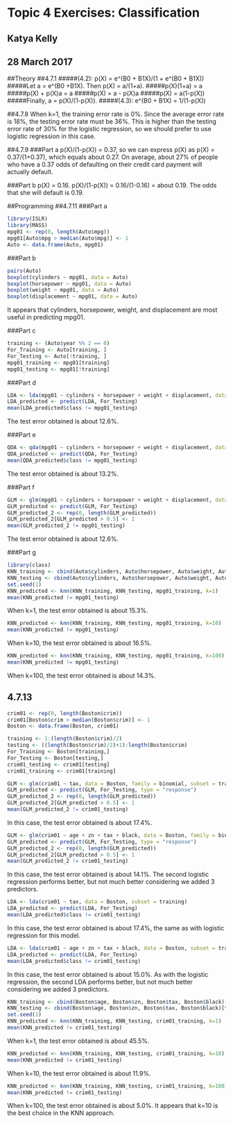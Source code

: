 # Topic 4 Exercises: Classification

## Katya Kelly
## 28 March 2017

##Theory
##4.7.1
#####(4.2): p(X) = e^(B0 + B1X)/(1 + e^(B0 + B1X))
#####Let a = e^(B0 +B1X). Then p(X) = a/(1+a). 
#####p(X)(1+a) = a
#####p(X) + p(X)a = a
#####p(X) = a - p(X)a
#####p(X) = a(1-p(X))
#####Finally, a = p(X)/(1-p(X)).
#####(4.3): e^(B0 + B1X) = 1/(1-p(X))

##4.7.8
When k=1, the training error rate is 0%. Since the average error rate is 18%, the testing error rate must be 36%. This is higher than the testing error rate of 30% for the logistic regression, so we should prefer to use logistic regression in this case.

##4.7.9
###Part a
p(X)/(1-p(X)) = 0.37, so we can express p(X) as p(X) = 0.37/(1+0.37), which equals about 0.27. On average, about 27% of people who have a 0.37 odds of defaulting on their credit card payment will actually default.

###Part b
p(X) = 0.16. p(X)/(1-p(X)) = 0.16/(1-0.16) = about 0.19. The odds that she will default is 0.19.


##Programming
##4.7.11
###Part a
```r
library(ISLR)
library(MASS)
mpg01 <- rep(0, length(Auto$mpg))
mpg01[Auto$mpg > median(Auto$mpg)] <- 1
Auto <- data.frame(Auto, mpg01)
```

###Part b
```r
pairs(Auto)
boxplot(cylinders ~ mpg01, data = Auto)
boxplot(horsepower ~ mpg01, data = Auto)
boxplot(weight ~ mpg01, data = Auto)
boxplot(displacement ~ mpg01, data = Auto)
```

It appears that cylinders, horsepower, weight, and displacement are most useful in predicting mpg01.

###Part c
```r
training <- (Auto$year %% 2 == 0)
For_Training <- Auto[training, ]
For_Testing <- Auto[!training, ]
mpg01_training <- mpg01[training]
mpg01_testing <- mpg01[!training]
```

###Part d
```r
LDA <- lda(mpg01 ~ cylinders + horsepower + weight + displacement, data = Auto, subset = training)
LDA_predicted <- predict(LDA, For_Testing)
mean(LDA_predicted$class != mpg01_testing)
```

The test error obtained is about 12.6%.

###Part e
```r
QDA <- qda(mpg01 ~ cylinders + horsepower + weight + displacement, data = Auto, subset = training)
QDA_predicted <- predict(QDA, For_Testing)
mean(QDA_predicted$class != mpg01_testing)
```

The test error obtained is about 13.2%.

###Part f
```r
GLM <- glm(mpg01 ~ cylinders + horsepower + weight + displacement, data = Auto, subset = training)
GLM_predicted <- predict(GLM, For_Testing)
GLM_predicted_2 <- rep(0, length(GLM_predicted))
GLM_predicted_2[GLM_predicted > 0.5] <- 1
mean(GLM_predicted_2 != mpg01_testing)
```

The test error obtained is about 12.6%.

###Part g
```r
library(class)
KNN_training <- cbind(Auto$cylinders, Auto$horsepower, Auto$weight, Auto$displacement)[training,]
KNN_testing <- cbind(Auto$cylinders, Auto$horsepower, Auto$weight, Auto$displacement)[!training,]
set.seed(1)
KNN_predicted <- knn(KNN_training, KNN_testing, mpg01_training, k=1)
mean(KNN_predicted != mpg01_testing)
```
When k=1, the test error obtained is about 15.3%.

```r
KNN_predicted <- knn(KNN_training, KNN_testing, mpg01_training, k=10)
mean(KNN_predicted != mpg01_testing)
```

When k=10, the test error obtained is about 16.5%.

```r
KNN_predicted <- knn(KNN_training, KNN_testing, mpg01_training, k=100)
mean(KNN_predicted != mpg01_testing)
```
When k=100, the test error obtained is about 14.3%.


## 4.7.13
```r
crim01 <- rep(0, length(Boston$crim))
crim01[Boston$crim > median(Boston$crim)] <- 1
Boston <- data.frame(Boston, crim01)

training <- 1:(length(Boston$crim)/2)
testing <- ((length(Boston$crim)/2)+1):length(Boston$crim)
For_Training <- Boston[training,]
For_Testing <- Boston[testing,]
crim01_testing <- crim01[testing]
crim01_training <- crim01[training]

GLM <- glm(crim01 ~ tax, data = Boston, family = binomial, subset = training)
GLM_predicted <- predict(GLM, For_Testing, type = "response")
GLM_predicted_2 <- rep(0, length(GLM_predicted))
GLM_predicted_2[GLM_predicted > 0.5] <- 1
mean(GLM_predicted_2 != crim01_testing)
```
In this case, the test error obtained is about 17.4%.

```r
GLM <- glm(crim01 ~ age + zn + tax + black, data = Boston, family = binomial, subset = training)
GLM_predicted <- predict(GLM, For_Testing, type = "response")
GLM_predicted_2 <- rep(0, length(GLM_predicted))
GLM_predicted_2[GLM_predicted > 0.5] <- 1
mean(GLM_predicted_2 != crim01_testing)
```
In this case, the test error obtained is about 14.1%. The second logistic regression performs better, but not much better considering we added 3 predictors.

```r
LDA <- lda(crim01 ~ tax, data = Boston, subset = training)
LDA_predicted <- predict(LDA, For_Testing)
mean(LDA_predicted$class != crim01_testing)
```
In this case, the test error obtained is about 17.4%, the same as with logistic regression for this model.

```r
LDA <- lda(crim01 ~ age + zn + tax + black, data = Boston, subset = training)
LDA_predicted <- predict(LDA, For_Testing)
mean(LDA_predicted$class != crim01_testing)
```
In this case, the test error obtained is about 15.0%. As with the logistic regression, the second LDA performs better, but not much better considering we added 3 predictors.

```r
KNN_training <- cbind(Boston$age, Boston$zn, Boston$tax, Boston$black)[training,]
KNN_testing <- cbind(Boston$age, Boston$zn, Boston$tax, Boston$black)[testing,]
set.seed(1)
KNN_predicted <- knn(KNN_training, KNN_testing, crim01_training, k=1)
mean(KNN_predicted != crim01_testing)
```
When k=1, the test error obtained is about 45.5%.

```r
KNN_predicted <- knn(KNN_training, KNN_testing, crim01_training, k=10)
mean(KNN_predicted != crim01_testing)
```
When k=10, the test error obtained is about 11.9%.

```r
KNN_predicted <- knn(KNN_training, KNN_testing, crim01_training, k=100)
mean(KNN_predicted != crim01_testing)
```
When k=100, the test error obtained is about 5.0%. It appears that k=10 is the best choice in the KNN approach.











